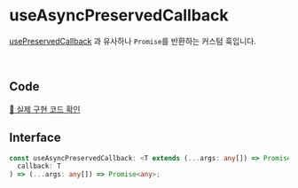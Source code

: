 # useAsyncPreservedCallback

[usePreservedCallback](https://modern-agile-team.github.io/modern-kit/docs/react/hooks/usePreservedCallback) 과 유사하나 `Promise`를 반환하는 커스텀 훅입니다.

<br />

## Code
[🔗 실제 구현 코드 확인](https://github.com/modern-agile-team/modern-kit/blob/main/packages/react/src/hooks/useAsyncPreservedCallback/index.ts)

## Interface
```ts title="typescript"
const useAsyncPreservedCallback: <T extends (...args: any[]) => Promise<any>>(
  callback: T
) => (...args: any[]) => Promise<any>;
```